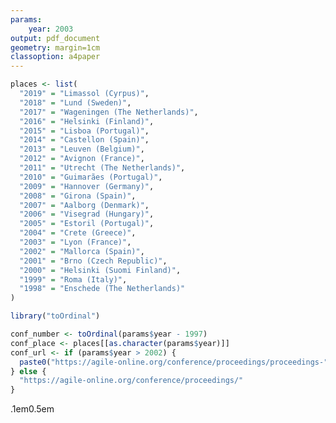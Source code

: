 ```yaml
---
params:
    year: 2003
output: pdf_document
geometry: margin=1cm
classoption: a4paper
---
```


```r
places <- list(
  "2019" = "Limassol (Cyrpus)",
  "2018" = "Lund (Sweden)",
  "2017" = "Wageningen (The Netherlands)",
  "2016" = "Helsinki (Finland)",
  "2015" = "Lisboa (Portugal)",
  "2014" = "Castellon (Spain)",
  "2013" = "Leuven (Belgium)",
  "2012" = "Avignon (France)",
  "2011" = "Utrecht (The Netherlands)",
  "2010" = "Guimarães (Portugal)",
  "2009" = "Hannover (Germany)",
  "2008" = "Girona (Spain)",
  "2007" = "Aalborg (Denmark)",
  "2006" = "Visegrad (Hungary)",
  "2005" = "Estoril (Portugal)",
  "2004" = "Crete (Greece)",
  "2003" = "Lyon (France)",
  "2002" = "Mallorca (Spain)",
  "2001" = "Brno (Czech Republic)",
  "2000" = "Helsinki (Suomi Finland)",
  "1999" = "Roma (Italy)",
  "1998" = "Enschede (The Netherlands)"
)

library("toOrdinal")

conf_number <- toOrdinal(params$year - 1997)
conf_place <- places[[as.character(params$year)]]
conf_url <- if (params$year > 2002) {
  paste0("https://agile-online.org/conference/proceedings/proceedings-", params$year)
} else {
  "https://agile-online.org/conference/proceedings/"
}
```

\scriptsize
\centering

\fboxrule.1em\fboxsep0.5em
\fcolorbox{black}{black!10}{
\begin{minipage}{8cm}
Article peer-reviewed and presented as a short paper at the \textbf{`r conf_number` AGILE International Conference on Geographic Information Science}, `r params$year`, in `r conf_place`. \\
\\
\tiny
\href{`r conf_url`}{`r conf_url`}

\end{minipage}
}
